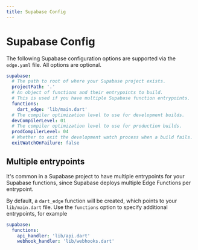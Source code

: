 ```yaml
---
title: Supabase Config
---
```


# Supabase Config

The following Supabase configuration options are supported via the `edge.yaml` file. All options are optional.

```yaml
supabase:
  # The path to root of where your Supabase project exists.
  projectPath: '.'
  # An object of functions and their entrypoints to build.
  # This is used if you have multiple Supabase function entrypoints.
  functions:
    dart_edge: 'lib/main.dart'
  # The compiler optimization level to use for development builds.
  devCompilerLevel: 01
  # The compiler optimization level to use for production builds.
  prodCompilerLevel: 04
  # Whether to exit the development watch process when a build fails.
  exitWatchOnFailure: false
```

## Multiple entrypoints

It's common in a Supabase project to have multiple entrypoints for your Supabase functions, since Supabase deploys
multiple Edge Functions per entrypoint. 

By default, a `dart_edge` function will be created, which points to your `lib/main.dart` file. Use the `functions` option
to specify additional entrypoints, for example

```yaml
supabase:
  functions:
    api_handler: 'lib/api.dart'
    webhook_handler: 'lib/webhooks.dart'
```
